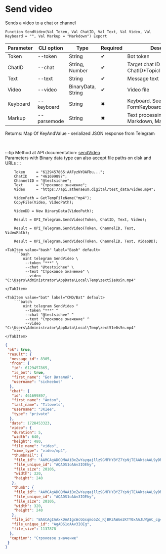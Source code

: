 ﻿---
sidebar_position: 3
---


# Send video
 Sends a video to a chat or channel



`Function SendVideo(Val Token, Val ChatID, Val Text, Val Video, Val Keyboard = "", Val Markup = "Markdown") Export`

  | Parameter | CLI option | Type | Required | Description |
  |-|-|-|-|-|
  | Token | --token | String | &#x2714; | Bot token |
  | ChatID | --chat | String, Number | &#x2714; | Target chat ID or ChatID*TopicID |
  | Text | --text | String | &#x2714; | Message text |
  | Video | --video | BinaryData, String | &#x2714; | Video file |
  | Keyboard | --keyboard | String | &#x2716; | Keyboard. See FormKeyboardFromButtonArray |
  | Markup | --parsemode | String | &#x2716; | Text processing type (HTML, Markdown, MarkdownV2) |

  
  Returns:  Map Of KeyAndValue - serialized JSON response from Telegram

<br/>

:::tip
Method at API documentation: [sendVideo](https://core.telegram.org/bots/api#sendvideo)<br/>
Parameters with Binary data type can also accept file paths on disk and URLs
:::
<br/>


```bsl title="1C:Enterprise/OneScript code example"
    Token     = "6129457865:AAFyzNYOAFbu...";
    ChatID    = "461699897";
    ChannelID = "@testsichee";
    Text      = "Строковое значение";
    Video     = "https://api.athenaeum.digital/test_data/video.mp4";

    VideoPath = GetTempFileName("mp4");
    CopyFile(Video, VideoPath);

    VideoDD = New BinaryData(VideoPath);

    Result = OPI_Telegram.SendVideo(Token, ChatID, Text, Video);

    Result = OPI_Telegram.SendVideo(Token, ChannelID, Text, VideoPath);

    Result = OPI_Telegram.SendVideo(Token, ChannelID, Text, VideoDD);
```
 

 <Tabs>
  
    <TabItem value="bash" label="Bash" default>
        ```bash
            oint telegram SendVideo \
             --token "***" \
             --chat "@testsichee" \
             --text "Строковое значение" \
             --video "C:\Users\Administrator\AppData\Local\Temp\zext51e0s5n.mp4"
        ```
    </TabItem>
  
    <TabItem value="bat" label="CMD/Bat" default>
        ```batch
            oint telegram SendVideo ^
             --token "***" ^
             --chat "@testsichee" ^
             --text "Строковое значение" ^
             --video "C:\Users\Administrator\AppData\Local\Temp\zext51e0s5n.mp4"
        ```
    </TabItem>
</Tabs>


```json title="Result"
{
 "ok": true,
 "result": {
  "message_id": 8305,
  "from": {
   "id": 6129457865,
   "is_bot": true,
   "first_name": "Бот Виталий",
   "username": "sicheebot"
  },
  "chat": {
   "id": 461699897,
   "first_name": "Anton",
   "last_name": "Titowets",
   "username": "JKIee",
   "type": "private"
  },
  "date": 1728453323,
  "video": {
   "duration": 5,
   "width": 640,
   "height": 480,
   "file_name": "video",
   "mime_type": "video/mp4",
   "thumbnail": {
    "file_id": "AAMCAgADGQMAAiBxZwYayqajllz9GMFHYBYZ7YpNjTEAAktaAAL9yDhIF3QIvLsyAUIBAAdtAAM2BA",
    "file_unique_id": "AQADS1oAAv3IOEhy",
    "file_size": 20106,
    "width": 320,
    "height": 240
   },
   "thumb": {
    "file_id": "AAMCAgADGQMAAiBxZwYayqajllz9GMFHYBYZ7YpNjTEAAktaAAL9yDhIF3QIvLsyAUIBAAdtAAM2BA",
    "file_unique_id": "AQADS1oAAv3IOEhy",
    "file_size": 20106,
    "width": 320,
    "height": 240
   },
   "file_id": "BAACAgIAAxkDAAIgcWcGGsqmo5Zc_RjBR2AWGe2KTY0xAAJLWgAC_cg4SBd0CLy7MgFCNgQ",
   "file_unique_id": "AgADS1oAAv3IOEg",
   "file_size": 1137878
  },
  "caption": "Строковое значение"
 }
}
```

